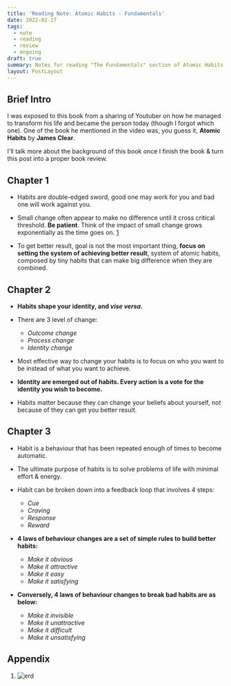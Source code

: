 ```yaml
---
title: 'Reading Note: Atomic Habits - Fundamentals'
date: 2022-02-27
tags:
  - note
  - reading
  - review
  - ongoing
draft: true
summary: Notes for reading "The Fundamentals" section of Atomic Habits by James Clear.
layout: PostLayout
---
```


## Brief Intro

I was exposed to this book from a sharing of Youtuber on how he managed to transform his life and became the person today (though I forgot which one).
One of the book he mentioned in the video was, you guess it, **Atomic Habits** by **James Clear**.

I'll talk more about the background of this book once I finish the book & turn this post into a proper book review.

<TOCInline toc={props.toc} asDisclosure />

## Chapter 1

- Habits are double-edged sword, good one may work for you and bad one will work against you.

- Small change often appear to make no difference until it cross critical threshold. **Be patient**.
  Think of the impact of small change grows exponentially as the time goes on.
  [1](#impact-of-small-change-pic)

- To get better result, goal is not the most important thing, **focus on setting the system of achieving better result**,
  system of atomic habits, composed by tiny habits that can make big difference when they are combined.

## Chapter 2

- **Habits shape your identity, and _vise versa_.**

- There are 3 level of change:

  - _Outcome change_
  - _Process change_
  - _Identity change_

- Most effective way to change your habits is to focus on who you want to be instead of what you want to achieve.

- **Identity are emerged out of habits. Every action is a vote for the identity you wish to become.**

- Habits matter because they can change your beliefs about yourself, not because of they can get you better result.

## Chapter 3

- Habit is a behaviour that has been repeated enough of times to become automatic.

- The ultimate purpose of habits is to solve problems of life with minimal effort & energy.

- Habit can be broken down into a feedback loop that involves 4 steps:

  - _Cue_
  - _Craving_
  - _Response_
  - _Reward_

- **4 laws of behaviour changes are a set of simple rules to build better habits:**

  - _Make it obvious_
  - _Make it attractive_
  - _Make it easy_
  - _Make it satisfying_

- **Conversely, 4 laws of behaviour changes to break bad habits are as below:**
  - _Make it invisible_
  - _Make it unattractive_
  - _Make it difficult_
  - _Make it unsatisfying_

## Appendix

1.  <Zoom>
      <Image
        id="impact-of-small-change-pic"
        alt="erd"
        src="/static/images/reading-note-atomic-habits/impact-of-small-change.png"
        height={484 * 0.85}
        width={628 * 0.85}
      />
    </Zoom>
